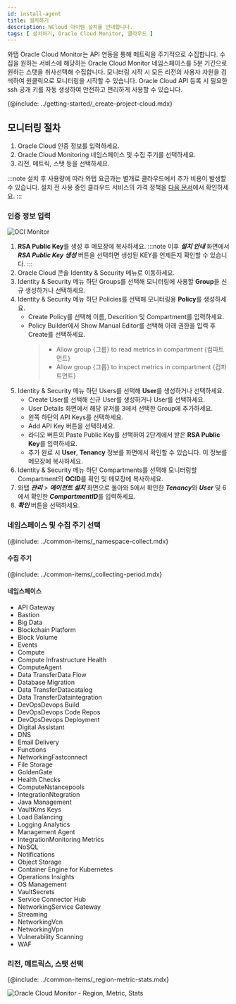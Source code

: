 ```yaml
---
id: install-agent
title: 설치하기
description: NCloud 아이템 설치를 안내합니다.
tags: [ 설치하기, Oracle Cloud Monitor, 클라우드 ]
---
```



와탭 Oracle Cloud Monitor는 API 연동을 통해 메트릭을 주기적으로 수집합니다. 수집을 원하는 서비스에 해당하는 Oracle Cloud Monitor 네임스페이스를 5분 기간으로 원하는 스탯을 취사선택해 수집합니다. 모니터링 시작 시 모든 리전의 사용자 자원을 검색하여 원클릭으로 모니터링을 시작할 수 있습니다. Oracle Cloud API 등록 시 필요한 ssh 공개 키를 자동 생성하여 안전하고 편리하게 사용할 수 있습니다. 

{@include: ../getting-started/_create-project-cloud.mdx}

## 모니터링 절차

<!-- 
1. 사용자 와탭 콘솔에서 인티그레이션 프로젝트를 Oracle Cloud Monitor 사용 상태로 생성하세요.
-->

1. Oracle Cloud 인증 정보를 입력하세요.
1. Oracle Cloud Monitoring 네임스페이스 및 수집 주기를 선택하세요.
1. 리전, 메트릭, 스탯 등을 선택하세요.

:::note
설치 후 사용량에 따라 와탭 요금과는 별개로 클라우드에서 추가 비용이 발생할 수 있습니다. 설치 전 사용 중인 클라우드 서비스의 가격 정책을 [다음 문서](https://www.oracle.com/kr/cloud/price-list/)에서 확인하세요.
:::

### 인증 정보 입력

![OCI Monitor](/img/oci-install.png)

1. **RSA Public Key**를 생성 후 메모장에 복사하세요. 
:::note
이후 ***설치 안내*** 화면에서 ***RSA Public Key 생성*** 버튼을 선택하면 생성된 KEY를 언제든지 확인할 수 있습니다.
:::
1. Oracle Cloud 콘솔 Identity & Security 메뉴로 이동하세요. 
1. Identity & Security 메뉴 하단 Groups를 선택해 모니터링에 사용할 **Group**을 신규 생성하거나 선택하세요.
1. Identity & Security 메뉴 하단 Policies를 선택해 모니터링용 **Policy**를 생성하세요.
    * Create Policy를 선택해 이름, Descrition 및 Compartment를 입력하세요.
    * Policy Builder에서 Show Manual Editor를 선택해 아래 권한을 입력 후 Create를 선택하세요.
        > * Allow group {그룹} to read metrics in compartment {컴파트먼트}
        > * Allow group {그룹} to inspect metrics in compartment {컴파트먼트}
1. Identity & Security 메뉴 하단 Users를 선택해 **User**를 생성하거나 선택하세요.
    * Create User를 선택해 신규 User를 생성하거나 User를 선택하세요.
    * User Details 화면에서 해당 유저를 3에서 선택한 Group에 추가하세요.
    * 왼쪽 하단의 API Keys를 선택하세요.
    * Add API Key 버튼을 선택하세요.
    * 라디오 버튼의 Paste Public Key를 선택하여 2단계에서 받은 **RSA Public Key**를 입력하세요.
    * 추가 완료 시 **User**, **Tenancy** 정보를 화면에서 확인할 수 있습니다. 이 정보를 메모장에 복사하세요.
1. Identity & Security 메뉴 하단 Compartments를 선택해 모니터링할 Compartment의 **OCID**를 확인 및 메모장에 복사하세요.
1. 와탭 ***관리*** > ***에이전트 설치*** 화면으로 돌아와 5에서 확인한 ***Tenancy***와 ***User*** 및 6에서 확인한 ***CompartmentID***를 입력하세요.
1. ***확인*** 버튼을 선택하세요.

### 네임스페이스 및 수집 주기 선택

{@include: ../common-items/_namespace-collect.mdx}

#### 수집 주기

{@include: ../common-items/_collecting-period.mdx} 

#### 네임스페이스

* API Gateway
* Bastion
* Big Data
* Blockchain Platform
* Block Volume
* Events
* Compute
* Compute Infrastructure Health
* ComputeAgent
* Data TransferData Flow
* Database Migration
* Data TransferDatacatalog
* Data TransferDataintegration
* DevOpsDevops Build
* DevOpsDevops Code Repos
* DevOpsDevops Deployment
* Digital Assistant
* DNS
* Email Delivery
* Functions
* NetworkingFastconnect
* File Storage
* GoldenGate
* Health Checks
* ComputeNstancepools
* IntegrationNtegration
* Java Management
* VaultKms Keys
* Load Balancing
* Logging Analytics
* Management Agent
* IntegrationMonitoring Metrics
* NoSQL
* Notifications
* Object Storage
* Container Engine for Kubernetes
* Operations Insights
* OS Management
* VaultSecrets
* Service Connector Hub
* NetworkingService Gateway
* Streaming
* NetworkingVcn
* NetworkingVpn
* Vulnerability Scanning
* WAF

### 리전, 메트릭스, 스탯 선택

{@include: ../common-items/_region-metric-stats.mdx}

![Oracle Cloud Monitor - Region, Metric, Stats](https://img.whatap.io/media/images/oci_region.png)